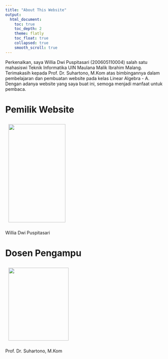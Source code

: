 ---
title: "About This Website"
output: 
  html_document:
    toc: true
    toc_depth: 2
    theme: flatly
    toc_float: true
    collapsed: true
    smooth_scroll: true
---

Perkenalkan, saya Willia Dwi Puspitasari (200605110004) salah satu mahasiswi Teknik Informatika UIN Maulana Malik Ibrahim Malang.
Terimakasih kepada Prof. Dr. Suhartono, M.Kom atas bimbingannya dalam pembelajaran dan pembuatan website pada kelas Linear Algebra - A. Dengan adanya website yang saya buat ini, semoga menjadi manfaat untuk pembaca.

# Pemilik Website

<img src="WilliaDwiP.jpg"
    alt=""
    height="310"
    width="180"
    style="float: center; margin: 10px;"
    />
    
Willia Dwi Puspitasari

# Dosen Pengampu

<img src="ProfSuhartono1.jpg"
    alt=""
    height="230"
    width="190"
    style="float: center; margin: 10px;"
    />


Prof. Dr. Suhartono, M.Kom


